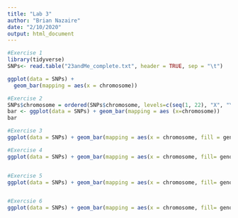 ```yaml
---
title: "Lab 3"
author: "Brian Nazaire"
date: "2/10/2020"
output: html_document
---
```


```r
#Exercise 1
library(tidyverse)
SNPs<- read.table("23andMe_complete.txt", header = TRUE, sep = "\t")

ggplot(data = SNPs) + 
  geom_bar(mapping = aes(x = chromosome))


```

```r
#Exercise 2
SNPs$chromosome = ordered(SNPs$chromosome, levels=c(seq(1, 22), "X", "Y", "MT"))
bar <- ggplot(data = SNPs) + geom_bar(mapping = aes (x=chromosome)) 
bar

```
```r
#Exercise 3
ggplot(data = SNPs) + geom_bar(mapping = aes(x = chromosome, fill = genotype))


```
```r
#Exercise 4
ggplot(data = SNPs) + geom_bar(mapping = aes(x = chromosome, fill= genotype), position = "fill")



```
```r
#Exercise 5
ggplot(data = SNPs) + geom_bar(mapping = aes(x = chromosome, fill= genotype), position = "dodge")



```
```r
#Exercsie 6
ggplot(data = SNPs) + geom_bar(mapping = aes(x = chromosome, fill= genotype), position = "dodge") + facet_wrap(~genotype)


```